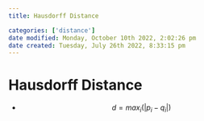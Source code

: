 ```yaml
---
title: Hausdorff Distance

categories: ['distance']
date modified: Monday, October 10th 2022, 2:02:26 pm
date created: Tuesday, July 26th 2022, 8:33:15 pm
---
```


# Hausdorff Distance
- $$d= max_{i}(|p_{i}-q_{i}|)$$



